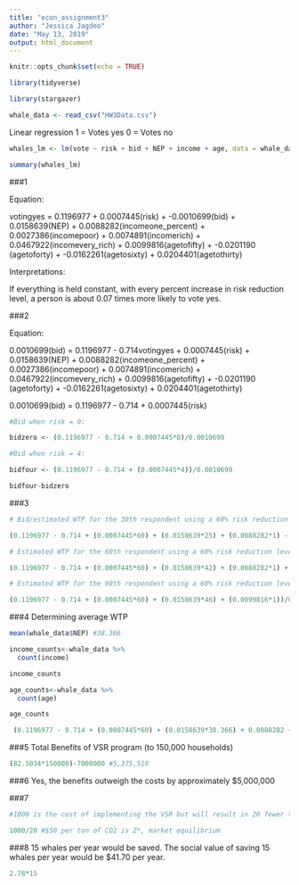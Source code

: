 ```yaml
---
title: "econ_assignment3"
author: "Jessica Jagdeo"
date: "May 13, 2019"
output: html_document
---
```


```r
knitr::opts_chunk$set(echo = TRUE)
```

```r

library(tidyverse)

library(stargazer)

whale_data <- read_csv("HW3Data.csv")

```

Linear regression
1 = Votes yes
0 = Votes no
    
```r

whales_lm <- lm(vote ~ risk + bid + NEP + income + age, data = whale_data)

summary(whales_lm)


```

###1

Equation:

votingyes = 0.1196977 + 0.0007445(risk) + -0.0010699(bid) + 0.0158639(NEP) + 0.0088282(incomeone_percent) +  0.0027386(incomepoor) + 0.0074891(incomerich) + 0.0467922(incomevery_rich) +  0.0099816(agetofifty) + -0.0201190 (agetoforty) +  -0.0162261(agetosixty) + 0.0204401(agetothirty)

Interpretations:

If everything is held constant, with every percent increase in risk reduction level, a person is about 0.07 times more likely to vote yes. 

###2

Equation:

0.0010699(bid) = 0.1196977 - 0.714votingyes + 0.0007445(risk) + 0.0158639(NEP) + 0.0088282(incomeone_percent) +  0.0027386(incomepoor) + 0.0074891(incomerich) + 0.0467922(incomevery_rich) +  0.0099816(agetofifty) + -0.0201190 (agetoforty) +  -0.0162261(agetosixty) + 0.0204401(agetothirty)


0.0010699(bid) = 0.1196977 - 0.714 + 0.0007445(risk) 

```r

#Bid when risk = 0:

bidzero <- (0.1196977 - 0.714 + 0.0007445*0)/0.0010699

#Bid when risk = 4:

bidfour <- (0.1196977 - 0.714 + (0.0007445*4))/0.0010699

bidfour-bidzero


```

###3

```r

# Bid/estimated WTP for the 30th respondent using a 60% risk reduction level (voted no) NEP=25, income=1percent, age=toforty:

(0.1196977 - 0.714 + (0.0007445*60) + (0.0158639*25) + (0.0088282*1) - (0.0201190*1))/0.0010699 

# Estimated WTP for the 60th respondent using a 60% risk reduction level (voted yes) NEP=42, income=1percent, age=tofifty:

(0.1196977 - 0.714 + (0.0007445*60) + (0.0158639*42) + (0.0088282*1) + (0.0099816*1))/0.0010699 

# Estimated WTP for the 90th respondent using a 60% risk reduction level (voted no) NEP=46, income=middle, age=tofifty:

(0.1196977 - 0.714 + (0.0007445*60) + (0.0158639*46) + (0.0099816*1))/0.0010699

```



###4 Determining average WTP
```r
mean(whale_data$NEP) #38.366

income_counts<-whale_data %>% 
  count(income)

income_counts

age_counts<-whale_data %>% 
  count(age)

age_counts

 (0.1196977 - 0.714 + (0.0007445*60) + (0.0158639*38.366) + 0.0088282 + 0.0204401)/0.0010699 #82.5034


```

###5 Total Benefits of VSR program (to 150,000 households)
```r

(82.5034*150000)-7000000 #5,375,510

```



###6
Yes, the benefits outweigh the costs by approximately $5,000,000


###7
```r
#1000 is the cost of implementing the VSR but will result in 20 fewer tons of CO2 emitted per transit

1000/20 #$50 per ton of CO2 is Z*, market equilibrium
```


###8
15 whales per year would be saved. The social value of saving 15 whales per year would be $41.70 per year.
```r

2.78*15


```

